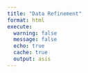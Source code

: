 ```yaml
---
title: "Data Refinement"
format: html
execute:
  warning: false
  message: false
  echo: true
  cache: true
  output: asis
---
```







<style>

h1, h2 {
  margin-top: 80px
}

.codebook-entry {
   background-color: beige;
   margin-top: 20px;
}
</style>

